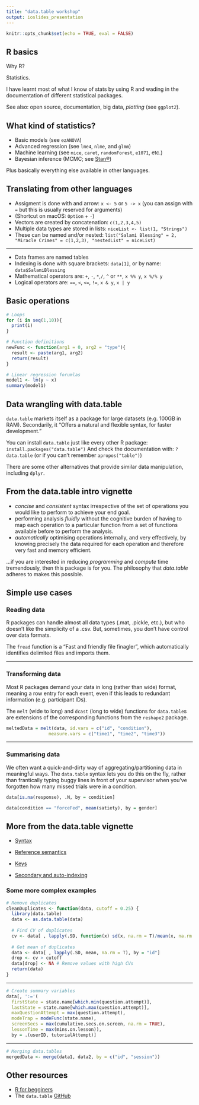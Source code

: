 ```yaml
---
title: "data.table workshop"
output: ioslides_presentation
---
```


```r
knitr::opts_chunk$set(echo = TRUE, eval = FALSE)
```

## R basics
Why R? 

Statistics.

I have learnt most of what I know of stats by using R and wading in the documentation of different statistical packages.

See also: open source, documentation, big data, *plotting* (see `ggplot2`).

## What kind of statistics?

- Basic models (see `ezANOVA`)
- Advanced regression (see `lme4`, `nlme`, and `glmm`)
- Machine learning (see `mice`, `caret`, `randomForest`, `e1071`, etc.)
- Bayesian inference (MCMC; see [Stan®](http://mc-stan.org/users/interfaces/rstan))

Plus basically everything else available in other languages.

## Translating from other languages
- Assigment is done with and arrow: `x <- 5` or `5 -> x` (you can assign with `=` but this is usually reserved for arguments)
- (Shortcut on macOS: `Option` + `-`)
- Vectors are created by concatenation: `c(1,2,3,4,5)`
- Multiple data types are stored in lists: `niceList <- list(1, "Strings")`
- These can be named and/or nested: `list("Salami Blessing" = 2, "Miracle Crimes" = c(1,2,3), "nestedList" = niceList)`

----

- Data frames are named tables
- Indexing is done with square brackets: `data[1]`, or by name: `data$SalamiBlessing`
- Mathematical operators are: `+`, `-`, `*`,`/`, `^` or `**`, `x %% y`, `x %/% y`
- Logical operators are: `==`, `<`, `<=`, `!=`, `x & y`, `x | y`

## Basic operations
```r
# Loops
for (i in seq(1,10)){
  print(i)
}

# Function definitions
newFunc <- function(arg1 = 0, arg2 = "type"){
  result <- paste(arg1, arg2)
  return(result)
}

# Linear regression forumlas
model1 <- lm(y ~ x)
summary(model1)
```

## Data wrangling with data.table
`data.table` markets itself as a package for large datasets (e.g. 100GB in RAM). Secondarily, it "Offers a natural and flexible syntax, for faster development."

You can install `data.table` just like every other R package: 
`install.packages("data.table")`
And check the documentation with:
`?data.table` (or if you can't remember `apropos("table")`)

There are some other alternatives that provide similar data manipulation, including `dplyr`.

## From the data.table intro vignette
- *concise* and *consistent* syntax irrespective of the set of operations you would like to perform to achieve your end goal.
- performing analysis *fluidly* without the cognitive burden of having to map each operation to a particular function from a set of functions available before to perform the analysis.
- *automatically* optimising operations internally, and very effectively, by knowing precisely the data required for each operation and therefore very fast and memory efficient.

...if you are interested in reducing *programming* and *compute* time tremendously, then this package is for you. The philosophy that *data.table* adheres to makes this possible.

## Simple use cases

### Reading data
R packages can handle almost all data types (.mat, .pickle, etc.), but who doesn’t like the simplicity of a .csv. But, sometimes, you don’t have control over data formats.

The `fread` function is a "Fast and friendly file finagler", which automatically identifies delimited files and imports them.

----

### Transforming data
Most R packages demand your data in long (rather than wide) format, meaning a row entry for each event, even if this leads to redundant information (e.g. participant IDs).

The `melt` (wide to long) and `dcast` (long to wide) functions for `data.table`s are extensions of the corresponding functions from the `reshape2` package.

```r
meltedData = melt(data, id.vars = c("id", "condition"),
                measure.vars = c("time1", "time2", "time3"))
```

----

### Summarising data
We often want a quick-and-dirty way of aggregating/partitioning data in meaningful ways. The `data.table` syntax lets you do this on the fly, rather than frantically typing buggy lines in front of your supervisor when you’ve forgotten how many missed trials were in a condition.

```r
data[is.na(response), .N, by = condition]

data[condition == "forceFed", mean(satiety), by = gender]
```

## More from the data.table vignette
- [Syntax](https://cran.r-project.org/web/packages/data.table/vignettes/datatable-intro.html)
- [Reference semantics](https://cran.r-project.org/web/packages/data.table/vignettes/datatable-reference-semantics.html)

- [Keys](https://cran.r-project.org/web/packages/data.table/vignettes/datatable-keys-fast-subset.html)
- [Secondary and auto-indexing](https://cran.r-project.org/web/packages/data.table/vignettes/datatable-secondary-indices-and-auto-indexing.html)

### Some more complex examples
```r
# Remove duplicates
cleanDuplicates <- function(data, cutoff = 0.25) {
  library(data.table)
  data <- as.data.table(data)
  
  # Find CV of duplicates
  cv <- data[ , lapply(.SD, function(x) sd(x, na.rm = T)/mean(x, na.rm = T)), by = "id"]
  
  # Get mean of duplicates
  data <- data[ , lapply(.SD, mean, na.rm = T), by = "id"]
  drop <- cv > cutoff
  data[drop] <- NA # Remove values with high CVs
  return(data)
}
```

----

```r
# Create summary variables
data[, ':='(
  firstState = state.name[which.min(question.attempt)],
  lastState = state.name[which.max(question.attempt)],
  maxQuestionAttempt = max(question.attempt),
  modeTrap = modeFunc(state.name),
  screenSecs = max(cumulative.secs.on.screen, na.rm = TRUE),
  lessonTime = max(mins.on.lesson)),
  by = .(userID, tutorialAttempt)]
```

----

```r
# Merging data.tables
mergedData <- merge(data1, data2, by = c("id", "session"))
```

## Other resources
- [R for begginers](https://cran.r-project.org/doc/contrib/Paradis-rdebuts_en.pdf)
- The `data.table` [GitHub](https://github.com/Rdatatable/data.table/wiki/Getting-started)

